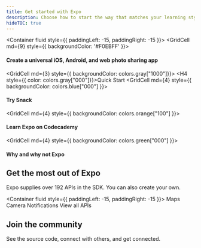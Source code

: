 ```yaml
---
title: Get started with Expo
description: Choose how to start the way that matches your learning style.
hideTOC: true
---
```



<!-- https://github.com/sealninja/react-grid-system/issues/175 -->
<Container fluid style={{ paddingLeft: -15, paddingRight: -15 }}>
  <Row>
    <GridCell md={9} style={{ backgroundColor: '#F0EBFF' }}>
      <H4>Create a universal iOS, Android, and web photo sharing app</H4>
    </GridCell>
    <GridCell md={3} style={{ backgroundColor: colors.gray["1000"]}}>
      <H4 style={{ color: colors.gray["000"]}}>Quick Start</H4>
    </GridCell>
  </Row>
  <Row>
    <GridCell md={4} style={{ backgroundColor: colors.blue["000"] }}>
      <H4>Try Snack</H4>
    </GridCell>
    <GridCell md={4} style={{ backgroundColor: colors.orange["100"] }}>
      <H4>Learn Expo on Codecademy</H4>
    </GridCell>
    <GridCell md={4} style={{ backgroundColor: colors.green["000"] }}>
      <H4>Why and why not Expo</H4>
    </GridCell>
  </Row>
</Container>

## Get the most out of Expo

Expo supplies over 192 APIs in the SDK. You can also create your own.

<Container fluid style={{ paddingLeft: -15, paddingRight: -15 }}>
  <Row>
    <GridCell md={3}><BOLD>Maps</BOLD></GridCell>
    <GridCell md={3}><BOLD>Camera</BOLD></GridCell>
    <GridCell md={3}><BOLD>Notifications</BOLD></GridCell>
    <GridCell md={3}><BOLD>View all APIs</BOLD></GridCell>
  </Row>
</Container>

## Join the community

See the source code, connect with others, and get connected.